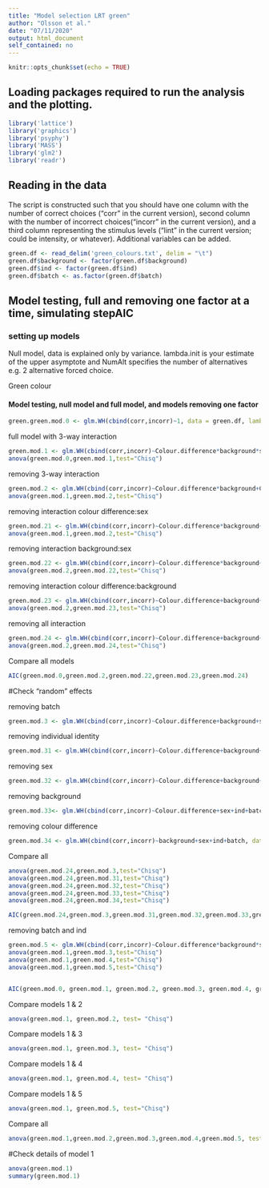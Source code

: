 ```yaml
---
title: "Model selection LRT green"
author: "Olsson et al."
date: "07/11/2020"
output: html_document
self_contained: no
---
```


```r
knitr::opts_chunk$set(echo = TRUE)
```

## Loading packages required to run the analysis and the plotting.

```r
library('lattice')
library('graphics')
library('psyphy')
library('MASS')
library('glm2')
library('readr')
```

## Reading in the data

The script is constructed such that you should have one column with the number of correct choices ("corr" in the current version), second column with the number of incorrect choices("incorr" in the current version), and a third column representing the stimulus levels ("lint" in the current version; could be intensity, or whatever). Additional variables can be added.

```r
green.df <- read_delim('green_colours.txt', delim = "\t") 
green.df$background <- factor(green.df$background)
green.df$ind <- factor(green.df$ind)
green.df$batch <- as.factor(green.df$batch)
```

## Model testing, full and removing one factor at a time, simulating stepAIC

### setting up models

Null model, data is explained only by variance. lambda.init is your estimate of the upper asymptote and NumAlt specifies the number of alternatives e.g. 2 alternative forced choice.


Green colour

#### Model testing, null model and full model, and models removing one factor
```r
green.green.mod.0 <- glm.WH(cbind(corr,incorr)~1, data = green.df, lambda.init = 0.1, interval = c(0, 1), NumAlt = 2) # Null model, data is explained only by variance. lambda.init is your estimate of the upper asymptote and NumAlt specifies the number of alternatives e.g. 2 alternative forced choice
```

full model with 3-way interaction
```r
green.mod.1 <- glm.WH(cbind(corr,incorr)~Colour.difference*background*sex+ind+batch, data  = green.df, lambda.init = 0.05, interval = c(0, 1), NumAlt = 2, maxit=1000) # Model where data is affected by the stimulus level
anova(green.mod.0,green.mod.1,test="Chisq")
```

removing 3-way interaction
```r
green.mod.2 <- glm.WH(cbind(corr,incorr)~Colour.difference*background+Colour.difference*sex+background*sex+ind+batch, data  = green.df, lambda.init = 0.05, interval = c(0, 1), NumAlt = 2, maxit=100) # Model where data is affected by the stimulus level
anova(green.mod.1,green.mod.2,test="Chisq")
```

removing interaction colour difference:sex
```r
green.mod.21 <- glm.WH(cbind(corr,incorr)~Colour.difference*background+background*sex+ind+batch, data  = green.df, lambda.init = 0.01, interval = c(0, 1), NumAlt = 2, maxit=100) # Model where data is affected by the stimulus level
anova(green.mod.1,green.mod.2,test="Chisq")
```

removing interaction background:sex
```r
green.mod.22 <- glm.WH(cbind(corr,incorr)~Colour.difference*background+Colour.difference*sex+ind+batch, data  = green.df, lambda.init = 0.05, interval = c(0, 1), NumAlt = 2, maxit=100) # Model where data is affected by the stimulus level
anova(green.mod.2,green.mod.22,test="Chisq")
```

removing interaction colour difference:background
```r
green.mod.23 <- glm.WH(cbind(corr,incorr)~Colour.difference+background+Colour.difference*sex+background*sex+ind+batch, data  = green.df, lambda.init = 0.05, interval = c(0, 1), NumAlt = 2, maxit=100) # Model where data is affected by the stimulus level
anova(green.mod.2,green.mod.23,test="Chisq")
```

 removing all interaction
```r
green.mod.24 <- glm.WH(cbind(corr,incorr)~Colour.difference+background+sex+ind+batch, data  = green.df, lambda.init = 0.05, interval = c(0, 1), NumAlt = 2, maxit=1000) # Model where data is affected by the stimulus level
anova(green.mod.2,green.mod.24,test="Chisq")
```

Compare all models
```r
AIC(green.mod.0,green.mod.2,green.mod.22,green.mod.23,green.mod.24)
```

#Check "random" effects

removing batch
```r
green.mod.3 <- glm.WH(cbind(corr,incorr)~Colour.difference+background+sex+ind, data  = green.df, lambda.init = 0.05, interval = c(0, 1), NumAlt = 2, maxit=100) # Model where data is affected by the stimulus level
```

removing individual identity
```r
green.mod.31 <- glm.WH(cbind(corr,incorr)~Colour.difference+background+sex+batch, data  = green.df, lambda.init = 0.05, interval = c(0, 1), NumAlt = 2, maxit=100) # Model where data is affected by the stimulus level
```

removing sex
```r
green.mod.32 <- glm.WH(cbind(corr,incorr)~Colour.difference+background+batch, data  = green.df, lambda.init = 0.05, interval = c(0, 1), NumAlt = 2, maxit=100) # Model where data is affected by the stimulus level
```

removing background
```r
green.mod.33<- glm.WH(cbind(corr,incorr)~Colour.difference+sex+ind+batch, data  = green.df, lambda.init = 0.05, interval = c(0, 1), NumAlt = 2, maxit=1000) # Model where data is affected by the stimulus level
```

removing colour difference
```r
green.mod.34 <- glm.WH(cbind(corr,incorr)~background+sex+ind+batch, data  = green.df, lambda.init = 0.05, interval = c(0, 1), NumAlt = 2, maxit=1000) # Model where data is affected by the stimulus level
```

Compare all
```r
anova(green.mod.24,green.mod.3,test="Chisq")
anova(green.mod.24,green.mod.31,test="Chisq")
anova(green.mod.24,green.mod.32,test="Chisq")
anova(green.mod.24,green.mod.33,test="Chisq")
anova(green.mod.24,green.mod.34,test="Chisq")

AIC(green.mod.24,green.mod.3,green.mod.31,green.mod.32,green.mod.33,green.mod.34)
```


removing batch and ind
```r
green.mod.5 <- glm.WH(cbind(corr,incorr)~Colour.difference*background*sex, data  = green.df, lambda.init = 0.1, interval = c(0, 1), NumAlt = 2, maxit=100) # Model where data is affected by the stimulus level
anova(green.mod.1,green.mod.3,test="Chisq")
anova(green.mod.1,green.mod.4,test="Chisq")
anova(green.mod.1,green.mod.5,test="Chisq")


AIC(green.mod.0, green.mod.1, green.mod.2, green.mod.3, green.mod.4, green.mod.5)
```

Compare models 1 & 2
```r
anova(green.mod.1, green.mod.2, test= "Chisq")
```

Compare models 1 & 3
```r
anova(green.mod.1, green.mod.3, test= "Chisq")
```

Compare models 1 & 4
```r
anova(green.mod.1, green.mod.4, test= "Chisq")
```

Compare models 1 & 5
```r
anova(green.mod.1, green.mod.5, test="Chisq")
```

Compare all
```r
anova(green.mod.1,green.mod.2,green.mod.3,green.mod.4,green.mod.5, test="Chisq")
```

#Check details of model 1
```r
anova(green.mod.1)
summary(green.mod.1)
```